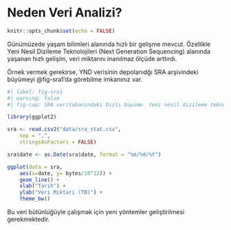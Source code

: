 # Neden Veri Analizi?
```r
knitr::opts_chunk$set(echo = FALSE)
```


Günümüzede yaşam bilimleri alanında hızlı bir gelişme mevcut. Özellikle Yeni Nesil Dizileme Teknolojileri (Next Generation Sequencing) alanında yaşanan hızlı gelişim, veri miktarını inanılmaz ölçüde arttırdı.

Örnek vermek gerekirse, YND verisinin depolanıdğı SRA arşivindeki büyümeyi @fig-sra1'da görebilme imkanınız var. 

```r

#| label: fig-sra1
#| warning: false
#| fig-cap: SRA veritabanındaki hızlı büyüme. Yeni nesil dizileme teknolojilerinde yaşanan hızlı gelişmeler sayesinde, SRA veritanının güncel büyüklüğü 20bin Terabaytı aşmış durumdadır (erişim tarihi 16/02/2022).

library(ggplot2)

sra <- read.csv2("data/sra_stat.csv", 
    sep = ",", 
    stringsAsFactors = FALSE)

sra$date <- as.Date(sra$date, format = "%m/%d/%Y")

ggplot(data = sra, 
    aes(x=date, y= bytes/10^12)) + 
    geom_line() + 
    xlab("Tarih") + 
    ylab("Veri Miktari (TB)") + 
    theme_bw()

```

Bu veri bütünlüğüyle çalışmak için yeni yöntemler geliştirilmesi gerekmektedir. 

